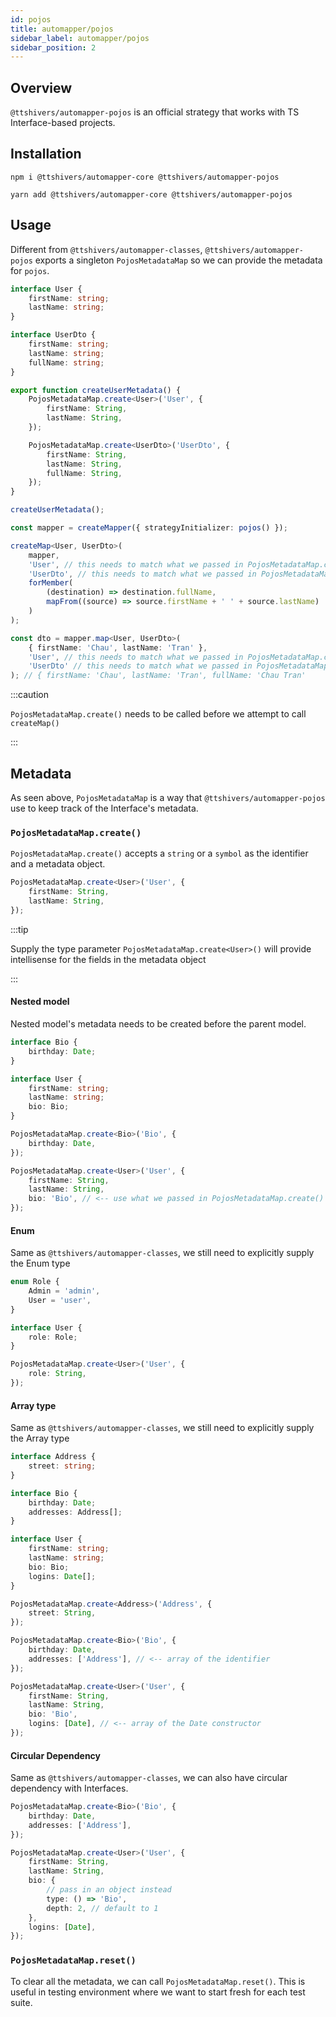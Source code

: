 ```yaml
---
id: pojos
title: automapper/pojos
sidebar_label: automapper/pojos
sidebar_position: 2
---
```


## Overview

`@ttshivers/automapper-pojos` is an official strategy that works with TS Interface-based projects.

## Installation

```shell
npm i @ttshivers/automapper-core @ttshivers/automapper-pojos
```

```shell
yarn add @ttshivers/automapper-core @ttshivers/automapper-pojos
```

## Usage

Different from `@ttshivers/automapper-classes`, `@ttshivers/automapper-pojos` exports a singleton `PojosMetadataMap` so we can provide the metadata for `pojos`.

```ts
interface User {
    firstName: string;
    lastName: string;
}

interface UserDto {
    firstName: string;
    lastName: string;
    fullName: string;
}

export function createUserMetadata() {
    PojosMetadataMap.create<User>('User', {
        firstName: String,
        lastName: String,
    });

    PojosMetadataMap.create<UserDto>('UserDto', {
        firstName: String,
        lastName: String,
        fullName: String,
    });
}

createUserMetadata();

const mapper = createMapper({ strategyInitializer: pojos() });

createMap<User, UserDto>(
    mapper,
    'User', // this needs to match what we passed in PojosMetadataMap.create()
    'UserDto', // this needs to match what we passed in PojosMetadataMap.create()
    forMember(
        (destination) => destination.fullName,
        mapFrom((source) => source.firstName + ' ' + source.lastName)
    )
);

const dto = mapper.map<User, UserDto>(
    { firstName: 'Chau', lastName: 'Tran' },
    'User', // this needs to match what we passed in PojosMetadataMap.create()
    'UserDto' // this needs to match what we passed in PojosMetadataMap.create()
); // { firstName: 'Chau', lastName: 'Tran', fullName: 'Chau Tran'
```

:::caution

`PojosMetadataMap.create()` needs to be called before we attempt to call `createMap()`

:::

## Metadata

As seen above, `PojosMetadataMap` is a way that `@ttshivers/automapper-pojos` use to keep track of the Interface's metadata.

### `PojosMetadataMap.create()`

`PojosMetadataMap.create()` accepts a `string` or a `symbol` as the identifier and a metadata object.

```ts
PojosMetadataMap.create<User>('User', {
    firstName: String,
    lastName: String,
});
```

:::tip

Supply the type parameter `PojosMetadataMap.create<User>()` will provide intellisense for the fields in the metadata object

:::

#### Nested model

Nested model's metadata needs to be created before the parent model.

```ts
interface Bio {
    birthday: Date;
}

interface User {
    firstName: string;
    lastName: string;
    bio: Bio;
}

PojosMetadataMap.create<Bio>('Bio', {
    birthday: Date,
});

PojosMetadataMap.create<User>('User', {
    firstName: String,
    lastName: String,
    bio: 'Bio', // <-- use what we passed in PojosMetadataMap.create() for Bio
});
```

#### Enum

Same as `@ttshivers/automapper-classes`, we still need to explicitly supply the Enum type

```ts
enum Role {
    Admin = 'admin',
    User = 'user',
}

interface User {
    role: Role;
}

PojosMetadataMap.create<User>('User', {
    role: String,
});
```

#### Array type

Same as `@ttshivers/automapper-classes`, we still need to explicitly supply the Array type

```ts
interface Address {
    street: string;
}

interface Bio {
    birthday: Date;
    addresses: Address[];
}

interface User {
    firstName: string;
    lastName: string;
    bio: Bio;
    logins: Date[];
}

PojosMetadataMap.create<Address>('Address', {
    street: String,
});

PojosMetadataMap.create<Bio>('Bio', {
    birthday: Date,
    addresses: ['Address'], // <-- array of the identifier
});

PojosMetadataMap.create<User>('User', {
    firstName: String,
    lastName: String,
    bio: 'Bio',
    logins: [Date], // <-- array of the Date constructor
});
```

#### Circular Dependency

Same as `@ttshivers/automapper-classes`, we can also have circular dependency with Interfaces.

```ts
PojosMetadataMap.create<Bio>('Bio', {
    birthday: Date,
    addresses: ['Address'],
});

PojosMetadataMap.create<User>('User', {
    firstName: String,
    lastName: String,
    bio: {
        // pass in an object instead
        type: () => 'Bio',
        depth: 2, // default to 1
    },
    logins: [Date],
});
```

### `PojosMetadataMap.reset()`

To clear all the metadata, we can call `PojosMetadataMap.reset()`. This is useful in testing environment where we want to start fresh for each test suite.
